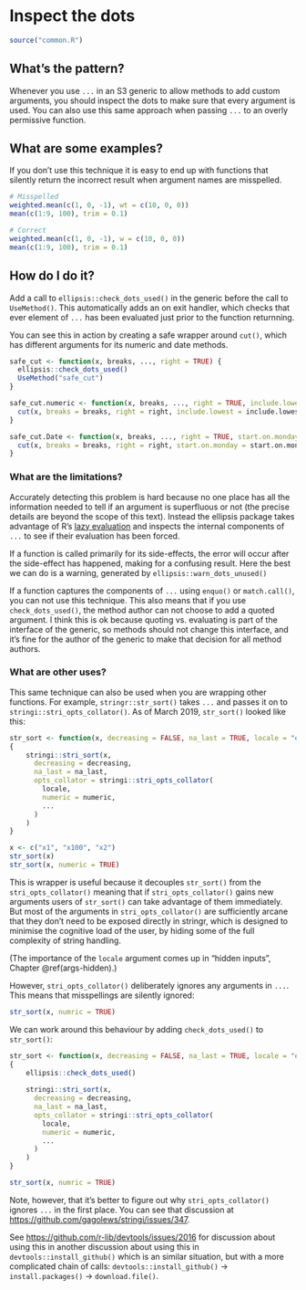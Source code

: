 # Inspect the dots {#dots-inspect}

```r
source("common.R")
```

<!-- call dots-details-s3 ? -->

## What's the pattern?

Whenever you use `...` in an S3 generic to allow methods to add custom arguments, you should inspect the dots to make sure that every argument is used. You can also use this same approach when passing `...` to an overly permissive function.

## What are some examples?

If you don't use this technique it is easy to end up with functions that silently return the incorrect result when argument names are misspelled.

```r
# Misspelled
weighted.mean(c(1, 0, -1), wt = c(10, 0, 0))
mean(c(1:9, 100), trim = 0.1)

# Correct
weighted.mean(c(1, 0, -1), w = c(10, 0, 0))
mean(c(1:9, 100), trim = 0.1)
```

## How do I do it?

Add a call to `ellipsis::check_dots_used()` in the generic before the call to `UseMethod()`. This automatically adds an on exit handler, which checks that ever element of `...` has been evaluated just prior to the function returnning.

You can see this in action by creating a safe wrapper around `cut()`, which has different arguments for its numeric and date methods.

```r
safe_cut <- function(x, breaks, ..., right = TRUE) {
  ellipsis::check_dots_used()
  UseMethod("safe_cut")
}

safe_cut.numeric <- function(x, breaks, ..., right = TRUE, include.lowest = FALSE) {
  cut(x, breaks = breaks, right = right, include.lowest = include.lowest)
}

safe_cut.Date <- function(x, breaks, ..., right = TRUE, start.on.monday = TRUE) {
  cut(x, breaks = breaks, right = right, start.on.monday = start.on.monday)
}
```

### What are the limitations?

Accurately detecting this problem is hard because no one place has all the information needed to tell if an argument is superfluous or not (the precise details are beyond the scope of this text). Instead the ellipsis package takes advantage of R's [lazy evaluation][lazy-eval] and inspects the internal components of `...` to see if their evaluation has been forced.

If a function is called primarily for its side-effects, the error will occur after the side-effect has happened, making for a confusing result. Here the best we can do is a warning, generated by  `ellipsis::warn_dots_unused()`

If a function captures the components of `...` using `enquo()` or `match.call()`, you can not use this technique. This also means that if you use `check_dots_used()`, the method author can not choose to add a quoted argument. I think this is ok because quoting vs. evaluating is part of the interface of the generic, so methods should not change this interface, and it's fine for the author of the generic to make that decision for all method authors.

### What are other uses?

This same technique can also be used when you are wrapping other functions. For example, `stringr::str_sort()` takes `...` and passes it on to `stringi::stri_opts_collator()`. As of March 2019, `str_sort()` looked like this:

```r
str_sort <- function(x, decreasing = FALSE, na_last = TRUE, locale = "en",  numeric = FALSE, ...) 
{
    stringi::stri_sort(x, 
      decreasing = decreasing, 
      na_last = na_last, 
      opts_collator = stringi::stri_opts_collator(
        locale, 
        numeric = numeric, 
        ...
      )
    )
}
```

```r
x <- c("x1", "x100", "x2")
str_sort(x)
str_sort(x, numeric = TRUE)
```

This is wrapper is useful because it decouples `str_sort()` from the `stri_opts_collator()` meaning that if `stri_opts_collator()` gains new arguments users of `str_sort()` can take advantage of them immediately. But most of the arguments in `stri_opts_collator()` are sufficiently arcane that they don't need to be exposed directly in stringr, which is designed to minimise the cognitive load of the user, by hiding some of the full complexity of string handling.

(The importance of the `locale` argument comes up in "hidden inputs", Chapter \@ref(args-hidden).)

However, `stri_opts_collator()` deliberately ignores any arguments in `...`. This means that misspellings are silently ignored:

```r
str_sort(x, numric = TRUE)
```

We can work around this behaviour by adding `check_dots_used()` to `str_sort()`:

```r
str_sort <- function(x, decreasing = FALSE, na_last = TRUE, locale = "en",  numeric = FALSE, ...) 
{
    ellipsis::check_dots_used()
  
    stringi::stri_sort(x, 
      decreasing = decreasing, 
      na_last = na_last, 
      opts_collator = stringi::stri_opts_collator(
        locale, 
        numeric = numeric, 
        ...
      )
    )
}

str_sort(x, numric = TRUE)
```

Note, however, that it's better to figure out why `stri_opts_collator()` ignores `...` in the first place. You can see that discussion at <https://github.com/gagolews/stringi/issues/347>.

See <https://github.com/r-lib/devtools/issues/2016> for discussion about using this in another discussion about using this in `devtools::install_github()` which is an similar situation, but with a more complicated chain of calls: `devtools::install_github()` -> `install.packages()` -> `download.file()`.

[lazy-eval]: https://adv-r.hadley.nz/functions.html#lazy-evaluation
